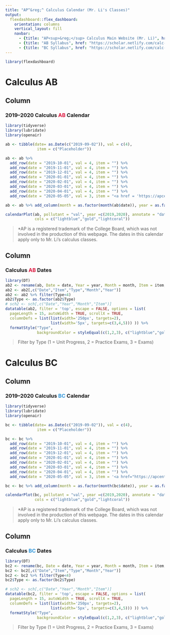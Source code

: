 ```yaml
---
title: "AP^&reg;^ Calculus Calendar (Mr. Li's Classes)"
output: 
  flexdashboard::flex_dashboard:
    orientation: columns
    vertical_layout: fill
    navbar:
      - {title: "AP<sup>&reg;</sup> Calculus Main Website (Mr. Li)", href: "https://scholar.netlify.com/calculus" }
      - {title: "AB Syllabus", href: "https://scholar.netlify.com/calc-ab" }
      - {title: "BC Syllabus", href: "https://scholar.netlify.com/calc-bc" }
---
```


```r
library(flexdashboard)
```

Calculus AB
===================================== 

Column {data-width=550}
-----------------------------------------------------------------------

### <b>2019--2020 Calculus <span style="color:Crimson">AB</span> Calendar</b>

```r
library(tidyverse)
library(lubridate)
library(openair)

ab <- tibble(date= as.Date(c("2019-09-02")), val = c(4),
              item = c("Placeholder"))

ab <- ab %>% 
  add_row(date = "2019-10-01", val = 4, item = "") %>%
  add_row(date = "2019-11-01", val = 4, item = "") %>%
  add_row(date = "2019-12-01", val = 4, item = "") %>%
  add_row(date = "2020-01-01", val = 4, item = "") %>%
  add_row(date = "2020-02-01", val = 4, item = "") %>%
  add_row(date = "2020-03-01", val = 4, item = "") %>%
  add_row(date = "2020-04-01", val = 4, item = "") %>%
  add_row(date = "2020-05-05", val = 3, item = "<a href = 'https://apcentral.collegeboard.org/courses/exam-dates-and-fees/exam-dates-2020'>AP Calculus AB Exam</a> (8 a.m.)")

ab <- ab %>% add_column(month = as.factor(month(ab$date)), year = as.factor(year(ab$date)))

calendarPlot(ab, pollutant = "val", year =c(2019,2020), annotate = "date", breaks = c(0,1,2,3), labels = c("Unit Progress","Practice Exams","Exams"), w.shift = 1,
             cols = c("lightblue","gold","lightcoral"))
```

> \*AP is a registered trademark of the College Board, which was not involved in the production of this webpage. The dates in this calendar apply only to Mr. Li's calculus classes.


Column {data-width=450, .tabset}
-----------------------------------------------------------------------
### <b>Calculus <span style="color:Crimson">AB</span> Dates</b>

```r
library(DT)
ab2 <- rename(ab, Date = date, Year = year, Month = month, Item = item, Type = val)
ab2 <- ab2[,c("Date","Item","Type","Month","Year")]
ab2 <- ab2 %>% filter(Type<4)
ab2$Type <- as.factor(ab2$Type)
# sch2 <- sch[,c("Date","Year","Month","Item")]
datatable(ab2, filter = 'top', escape = FALSE, options = list(
  pageLength = 15, autoWidth = TRUE, scrollX = TRUE, 
  columnDefs = list(list(width='250px', targets=2),
                    list(width='5px', targets=c(3,4,5))) )) %>%
  formatStyle("Type", 
              backgroundColor = styleEqual(c(1,2,3), c("lightblue","gold","lightcoral")))
```

> Filter by Type (1 = Unit Progress, 2 = Practice Exams, 3 = Exams)

Calculus BC
===================================== 

Column {data-width=550}
-----------------------------------------------------------------------

### <b>2019--2020 Calculus <span style="color:#3498db">BC</span> Calendar</b>

```r
library(tidyverse)
library(lubridate)
library(openair)

bc <- tibble(date= as.Date(c("2019-09-02")), val = c(4),
              item = c("Placeholder"))

bc <- bc %>% 
  add_row(date = "2019-10-01", val = 4, item = "") %>%
  add_row(date = "2019-11-01", val = 4, item = "") %>%
  add_row(date = "2019-12-01", val = 4, item = "") %>%
  add_row(date = "2020-01-01", val = 4, item = "") %>%
  add_row(date = "2020-02-01", val = 4, item = "") %>%
  add_row(date = "2020-03-01", val = 4, item = "") %>%
  add_row(date = "2020-04-01", val = 4, item = "") %>%
  add_row(date = "2020-05-05", val = 3, item = '<a href="https://apcentral.collegeboard.org/courses/exam-dates-and-fees/exam-dates-2020">AP Calculus BC Exam</a> (8 a.m.)')

bc <- bc %>% add_column(month = as.factor(month(bc$date)), year = as.factor(year(bc$date)))

calendarPlot(bc, pollutant = "val", year =c(2019,2020), annotate = "date", breaks = c(0,1,2,3), labels = c("Unit Progress","Practice Exams","Exams"), w.shift = 1,
             cols = c("lightblue","gold","lightcoral"))
```

> \*AP is a registered trademark of the College Board, which was not involved in the production of this webpage. The dates in this calendar apply only to Mr. Li's calculus classes.


Column {data-width=450, .tabset}
-----------------------------------------------------------------------
### <b>Calculus <span style="color:#3498db">BC</span> Dates</b>

```r
library(DT)
bc2 <- rename(bc, Date = date, Year = year, Month = month, Item = item, Type = val)
bc2 <- bc2[,c("Date","Item","Type","Month","Year")]
bc2 <- bc2 %>% filter(Type<4)
bc2$Type <- as.factor(bc2$Type)

# sch2 <- sch[,c("Date","Year","Month","Item")]
datatable(bc2, filter = 'top', escape = FALSE, options = list(
  pageLength = 15, autoWidth = TRUE, scrollX = TRUE, 
  columnDefs = list(list(width='250px', targets=2),
                    list(width='5px', targets=c(3,4,5))) )) %>%
  formatStyle("Type", 
              backgroundColor = styleEqual(c(1,2,3), c("lightblue","gold","lightcoral")))
```

> Filter by Type (1 = Unit Progress, 2 = Practice Exams, 3 = Exams)
